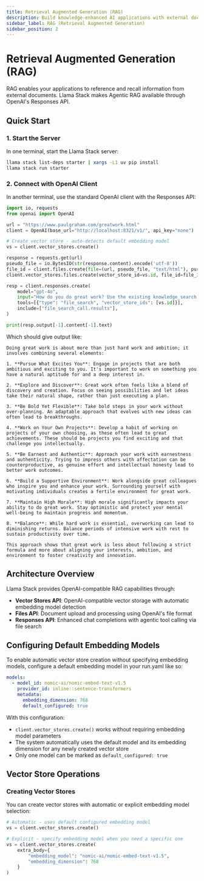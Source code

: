 ```yaml
---
title: Retrieval Augmented Generation (RAG)
description: Build knowledge-enhanced AI applications with external document retrieval
sidebar_label: RAG (Retrieval Augmented Generation)
sidebar_position: 2
---
```



# Retrieval Augmented Generation (RAG)


RAG enables your applications to reference and recall information from external documents. Llama Stack makes Agentic RAG available through OpenAI's Responses API.

## Quick Start

### 1. Start the Server

In one terminal, start the Llama Stack server:

```bash
llama stack list-deps starter | xargs -L1 uv pip install
llama stack run starter
```

### 2. Connect with OpenAI Client

In another terminal, use the standard OpenAI client with the Responses API:

```python
import io, requests
from openai import OpenAI

url = "https://www.paulgraham.com/greatwork.html"
client = OpenAI(base_url="http://localhost:8321/v1/", api_key="none")

# Create vector store - auto-detects default embedding model
vs = client.vector_stores.create()

response = requests.get(url)
pseudo_file = io.BytesIO(str(response.content).encode('utf-8'))
file_id = client.files.create(file=(url, pseudo_file, "text/html"), purpose="assistants").id
client.vector_stores.files.create(vector_store_id=vs.id, file_id=file_id)

resp = client.responses.create(
    model="gpt-4o",
    input="How do you do great work? Use the existing knowledge_search tool.",
    tools=[{"type": "file_search", "vector_store_ids": [vs.id]}],
    include=["file_search_call.results"],
)

print(resp.output[-1].content[-1].text)
```
Which should give output like:
```
Doing great work is about more than just hard work and ambition; it involves combining several elements:

1. **Pursue What Excites You**: Engage in projects that are both ambitious and exciting to you. It's important to work on something you have a natural aptitude for and a deep interest in.

2. **Explore and Discover**: Great work often feels like a blend of discovery and creation. Focus on seeing possibilities and let ideas take their natural shape, rather than just executing a plan.

3. **Be Bold Yet Flexible**: Take bold steps in your work without over-planning. An adaptable approach that evolves with new ideas can often lead to breakthroughs.

4. **Work on Your Own Projects**: Develop a habit of working on projects of your own choosing, as these often lead to great achievements. These should be projects you find exciting and that challenge you intellectually.

5. **Be Earnest and Authentic**: Approach your work with earnestness and authenticity. Trying to impress others with affectation can be counterproductive, as genuine effort and intellectual honesty lead to better work outcomes.

6. **Build a Supportive Environment**: Work alongside great colleagues who inspire you and enhance your work. Surrounding yourself with motivating individuals creates a fertile environment for great work.

7. **Maintain High Morale**: High morale significantly impacts your ability to do great work. Stay optimistic and protect your mental well-being to maintain progress and momentum.

8. **Balance**: While hard work is essential, overworking can lead to diminishing returns. Balance periods of intensive work with rest to sustain productivity over time.

This approach shows that great work is less about following a strict formula and more about aligning your interests, ambition, and environment to foster creativity and innovation.
```

## Architecture Overview

Llama Stack provides OpenAI-compatible RAG capabilities through:

- **Vector Stores API**: OpenAI-compatible vector storage with automatic embedding model detection
- **Files API**: Document upload and processing using OpenAI's file format
- **Responses API**: Enhanced chat completions with agentic tool calling via file search

## Configuring Default Embedding Models

To enable automatic vector store creation without specifying embedding models, configure a default embedding model in your run.yaml like so:

```yaml
models:
  - model_id: nomic-ai/nomic-embed-text-v1.5
    provider_id: inline::sentence-transformers
    metadata:
      embedding_dimension: 768
      default_configured: true
```

With this configuration:
- `client.vector_stores.create()` works without requiring embedding model parameters
- The system automatically uses the default model and its embedding dimension for any newly created vector store
- Only one model can be marked as `default_configured: true`

## Vector Store Operations

### Creating Vector Stores

You can create vector stores with automatic or explicit embedding model selection:

```python
# Automatic - uses default configured embedding model
vs = client.vector_stores.create()

# Explicit - specify embedding model when you need a specific one
vs = client.vector_stores.create(
    extra_body={
        "embedding_model": "nomic-ai/nomic-embed-text-v1.5",
        "embedding_dimension": 768
    }
)
```
